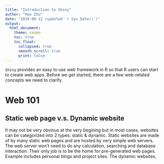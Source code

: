 ```yaml
---
title: "Introduction to Shiny"
author: "Hao Zhu"
date: "2019-08-12 (updated `r Sys.Date()`)"
output: 
  html_document:
    theme: cosmo
    toc: true
    toc_float:
      collapsed: true
      smooth_scroll: true
      print: false
---
```


`Shiny` provides an easy to use web framework in R so that R users can start to create web apps. Before we get started, there are a few web-related concepts we need to clarify. 

# Web 101
## Static web page v.s. Dynamic website
It may not be very obvious at the very begining but in most cases, websites can be categorized into 2 types: static & dynamic. Static websites are made of by many static web pages and are hosted by very simple web servers. The web server won't need to do any calculation, searching and database interaction. Their only job is to be the home for pre-generated web pages. Example includes personal blogs and project sites. The dynamic websites, 